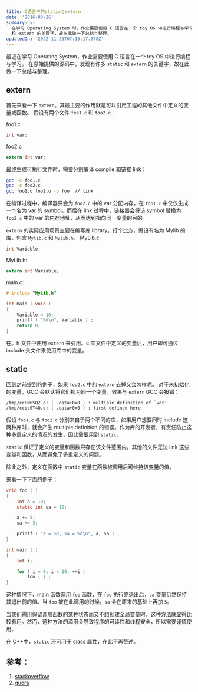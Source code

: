 ```yaml
---
title: C语言中的static与extern
date: '2016-03-26'
summary: >-
  在学习 Operating System 时，作业需要使用 C 语言在一个 toy OS 中进行编程与学习。 在原始提供的源码中，发现有许多 static
  和 extern 的关键字，故在此做一下总结与整理。
updatedOn: '2022-11-20T07:15:17.078Z'
---
```


最近在学习 Operating System，作业需要使用 C 语言在一个 toy OS 中进行编程与学习。 在原始提供的源码中，发现有许多 `static` 和 `extern` 的关键字，故在此做一下总结与整理。

## extern

首先来看一下 `extern`。其最主要的作用就是可以引用工程的其他文件中定义的变量或函数。
假设有两个文件 `foo1.c` 和 `foo2.c`：

foo1.c

```c
int var;
```

foo2.c

```c
extern int var;
```

最终生成可执行文件时，需要分别编译 compile 和链接 link：

```bash
gcc -c foo1.c
gcc -c foo2.c
gcc foo1.o foo2.o -o foo  // link
```

在编译过程中，编译器只会为 `foo2.c` 中的 var 分配内存，在 `foo1.c` 中仅仅生成一个名为 var 的 symbol。而后在 link 过程中，链接器会将该 symbol 替换为 `foo2.c` 中的 var 的内存地址，从而达到指向同一变量的目的。

`extern` 的实际应用场景主要在编写库 library。打个比方，假设有名为 Mylib 的库，包含 `Mylib.c` 和 `Mylib.h`。
MyLib.c:

```c
int Variable;
```

MyLib.h:

```c
extern int Variable;
```

main.c:

```c
# include "MyLib.h"

int main ( void )
{
    Variable = 10;
    printf ( "%d\n", Variable ) ;
    return 0;
}
```

在。h 文件中使用 `extern` 来引用。c 库文件中定义的变量后，用户即可通过 include 头文件来使用库中的变量。

## static

回到之前提到的例子，如果 `foo2.c` 中的 `extern` 去掉又会怎样呢。
对于未初始化的变量，GCC 会默认将它们视为同一个变量，效果与 `extern` GCC 会报错：

```
/tmp/ccFN6SQZ.o: ( .data+0x0 ) : multiple definition of `var'
/tmp/ccbc0T4O.o: ( .data+0x0 ) : first defined here
```

假设 `foo1.c` 与 `foo2.c` 分别来自于两个不同的库，如果用户想要同时 include 这两种库时，就会产生 multiple definition 的错误。作为库的开发者，有责任防止这种多重定义的情况的发生，因此需要用到 `static。`

`static` 保证了定义的变量和函数只存在该文件范围内，其他的文件无法 link 这些变量和函数，从而避免了多重定义的问题。

除此之外，定义在函数中 `static` 变量在函数被调用后可维持该变量的值。

来看一下下面的例子：

```c
void foo ( )
{
    int a = 10;
    static int sa = 10;

    a += 5;
    sa += 5;

    printf ( "a = %d, sa = %d\n", a, sa ) ;
}

int main ( )
{
    int i;

    for ( i = 0; i < 10; ++i )
        foo ( ) ;
}
```

这种情况下，main 函数调用 `foo` 函数，在 `foo` 执行完退出后，`sa` 变量仍然保持其退出前的值。当 `foo` 被在此调用的时候，`sa` 会在原来的基础上再加 `5`。

当我们需用保留调用函数的某种状态而又不想创建全局变量时，这种方法就显得比较有用。然而，这种方法的滥用会导致程序的可读性和线程安全，所以需要谨慎使用。

在 C++中，`static` 还可用于 class 属性，在此不再赘述。

## 参考：

1.  [stackoverflow](http://stackoverflow.com/questions/572547/what-does-static-mean-in-a-c-program/572550#572550)
2.  [quora](https://www.quora.com/What-is-the-deep-difference-between-static-extern-declaration-in-C-C++-programming)
